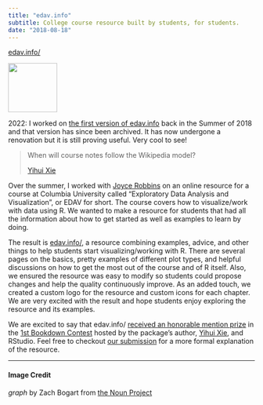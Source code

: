 ```yaml
---
title: "edav.info"
subtitle: College course resource built by students, for students.
date: "2018-08-18"
---
```


<!-- Edav Buttons -->
<a class="btn btn-success" href="https://edav.info/" role="button"><i class="bi bi-stars"></i> edav.info/</a>
<br>

<!-- Icon Image: Small -->
<img src="images/graph.svg" width="100"/> 

::: callout-note
2022: I worked on [the first version of edav.info](https://jtr13.github.io/EDAV/) back in the Summer of 2018 and that version has since been archived. It has now undergone a renovation but it is still proving useful. Very cool to see!
:::

> When will course notes follow the Wikipedia model?
>
> [Yihui Xie](https://community.rstudio.com/t/announcing-winners-of-the-1st-bookdown-contest/16394)

Over the summer, I worked with [Joyce Robbins](http://www.joyce-robbins.com/about/) on an online resource for a course at Columbia University called "Exploratory Data Analysis and Visualization", or EDAV for short. The course covers how to visualize/work with data using R. We wanted to make a resource for students that had all the information about how to get started as well as examples to learn by doing.

The result is [edav.info/](https://edav.info/), a resource combining examples, advice, and other things to help students start visualizing/working with R. There are several pages on the basics, pretty examples of different plot types, and helpful discussions on how to get the most out of the course and of R itself. Also, we ensured the resource was easy to modify so students could propose changes and help the quality continuously improve. As an added touch, we created a custom logo for the resource and custom icons for each chapter. We are very excited with the result and hope students enjoy exploring the resource and its examples.

We are excited to say that edav.info/ [received an honorable mention prize](https://community.rstudio.com/t/announcing-winners-of-the-1st-bookdown-contest/16394) in the [1st Bookdown Contest](https://blog.rstudio.com/2018/07/27/first-bookdown-contest/) hosted by the package's author, [Yihui Xie](https://twitter.com/xieyihui), and RStudio. Feel free to checkout [our submission](https://community.rstudio.com/t/bookdown-contest-submission-creating-a-course-companion-website-with-bookdown/15168) for a more formal explanation of the resource.

---
#### Image Credit

*graph* by Zach Bogart from [the Noun Project](https://thenounproject.com/zachbogart)